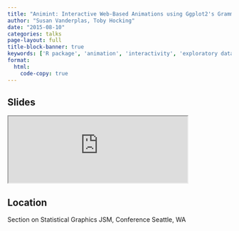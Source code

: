 ```yaml
---
title: "Animint: Interactive Web-Based Animations using Ggplot2's Grammar of Graphics"
author: "Susan Vanderplas, Toby Hocking"
date: "2015-08-10"
categories: talks
page-layout: full
title-block-banner: true
keywords: ['R package', 'animation', 'interactivity', 'exploratory data analysis', 'visualization', 'Talk']
format:
  html:
    code-copy: true
---
```

 
## Slides

<iframe src='https://srvanderplas.github.io/Presentation-Archive/JSM2015/Animint.html#/' height='auto' width='80%'>
                        </iframe>
## Location
Section on Statistical Graphics
JSM, Conference
Seattle, WA
